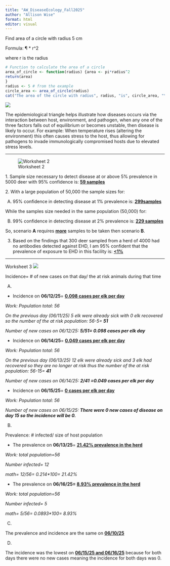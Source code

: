 ```yaml
---
title: "AW_DiseaseEcology_Fall2025"
author: "Allison Wise"
format: html
editor: visual
---
```


Find area of a circle with radius 5 cm

Formula: ¶ \* r\^2

where r is the radius

```r
# Function to calculate the area of a circle
area_of_circle <- function(radius) {area <- pi*radius^2
return(area)
}
radius <- 5 # from the example
circle_area <- area_of_circle(radius)
cat("The area of the circle with radius", radius, "is", circle_area, "\n")
```

![](images/clipboard-1758191169.png)

The epidemiological triangle helps illustrate how diseases occurs via the interaction between host, environment, and pathogen, when any one of the three factors falls out of equilibrium or becomes unstable, then disease is likely to occur. For example: When temperature rises (altering the environment) this often causes stress to the host, thus allowing for pathogens to invade immunologically compromised hosts due to elevated stress levels.

------------------------------------------------------------------------

![Worksheet 2](images/clipboard-2552825706.png)

1\. Sample size necessary to detect disease at or above 5% prevalence in 5000 deer with 95% confidence is: [**59 samples**]{.underline}

2\. With a large population of 50,000 the sample sizes for:

A)  95% confidence in detecting disease at 1% prevalence is: [**299samples**]{.underline}

While the samples size needed in the same population (50,000) for:

B)  99% confidence in detecting disease at 2% prevalence is: [**229 samples**]{.underline}

So, scenario **A** requires [**more**]{.underline} samples to be taken then scenario **B**.

3.  Based on the findings that 300 deer sampled from a herd of 4000 had no antibodies detected against EHD, I am 95% confident that the prevalence of exposure to EHD in this facility is: [**\<1%**]{.underline}

------------------------------------------------------------------------

Worksheet 3 ![](images/clipboard-236174008.png)

Incidence= \# of new cases on that day/ the at risk animals during that time

A.  

-   Incidence on **06/12/25**= [**0.098 cases per elk per day**]{.underline}

*Work: Population total: 56*

*On the previous day (06/11/25) 5 elk were already sick with 0 elk recovered so the number of the at risk population: 56-5= **51***

*Number of new cases on 06/12/25: **5/51= 0.098 cases per elk day***

-   Incidence on **06/14/25**= [**0.049 cases per elk per day**]{.underline}

*Work: Population total: 56*

*On the previous day (06/13/25) 12 elk were already sick and 3 elk had recovered so they are no longer at risk thus the number of the at risk population: 56-15= **41***

*Number of new cases on 06/14/25: **2/41 =0.049 cases per elk per day***

-   Incidence on **06/15/25**= [**0 cases per elk per day**]{.underline}

*Work: Population total: 56*

*Number of new cases on 06/15/25: **There were 0 new cases of disease on day 15 so the incidence will be 0.***

B.  

Prevalence: \# infected/ size of host population

-   The prevalence on **06/13/25**= [**21.42% prevalence in the herd**]{.underline}

*Work: total population=56*

*Number infected= 12*

*math= 12/56= 0.214\*100= 21.42%*

-   The prevalence on **06/16/25= [8.93% prevalence in the herd]{.underline}**

*Work: total population=56*

*Number infected= 5*

*math= 5/56= 0.0893\*100= 8.93%*

C.  

The prevalence and incidence are the same on [**06/10/25**]{.underline}

D.  

The incidence was the lowest on [**06/15/25 and 06/16/25**]{.underline} because for both days there were no new cases meaning the incidence for both days was 0.
